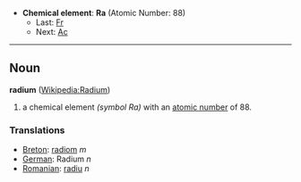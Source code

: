 *'''Chemical element''': '''Ra''' (Atomic Number: 88)
**Last: [[Francium|Fr]]
**Next: [[Actinium|Ac]]
----
== Noun ==
'''radium''' ([[en:Radium|Wikipedia:Radium]])

# a chemical element ''(symbol Ra)'' with an [[atomic number]] of 88.

===Translations===
*[[Breton]]: [[radiom]] ''m''
*[[German]]: Radium ''n''
*[[Romanian]]: [[radiu]] ''n''
